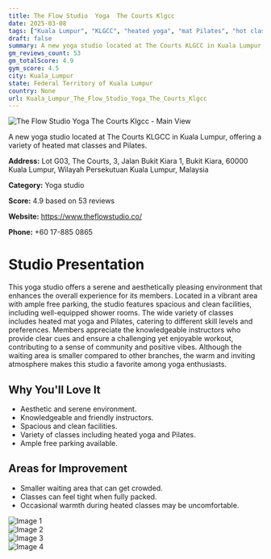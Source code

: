 ```yaml
---
title: The Flow Studio  Yoga  The Courts Klgcc
date: 2025-03-08
tags: ["Kuala Lumpur", "KLGCC", "heated yoga", "mat Pilates", "hot classes", "serene", "aesthetic", "Kuala Lumpur"]  
draft: false
summary: A new yoga studio located at The Courts KLGCC in Kuala Lumpur, offering a variety of heated mat classes and Pilates.
gm_reviews_count: 53
gm_totalScore: 4.9
gym_score: 4.5
city: Kuala_Lumpur
state: Federal Territory of Kuala Lumpur
country: None
url: Kuala_Lumpur_The_Flow_Studio_Yoga_The_Courts_Klgcc
---
```


<div className="aspect-[16/9] relative my-8">
  <img 
    src="https://lh5.googleusercontent.com/p/AF1QipOpp1-1Kwb3F5ihrrv27eQ62BEag1wGY_oNTDYE=w1920-h1080-k-no"
    alt="The Flow Studio  Yoga  The Courts Klgcc - Main View"
    className="object-cover absolute inset-0 w-full h-full rounded-lg"
  />
</div>

A new yoga studio located at The Courts KLGCC in Kuala Lumpur, offering a variety of heated mat classes and Pilates.

**Address:** Lot G03, The Courts, 3, Jalan Bukit Kiara 1, Bukit Kiara, 60000 Kuala Lumpur, Wilayah Persekutuan Kuala Lumpur, Malaysia

**Category:** Yoga studio

**Score:** 4.9 based on 53 reviews

**Website:** https://www.theflowstudio.co/

**Phone:** +60 17-885 0865

# Studio Presentation

This yoga studio offers a serene and aesthetically pleasing environment that enhances the overall experience for its members. Located in a vibrant area with ample free parking, the studio features spacious and clean facilities, including well-equipped shower rooms. The wide variety of classes includes heated mat yoga and Pilates, catering to different skill levels and preferences. Members appreciate the knowledgeable instructors who provide clear cues and ensure a challenging yet enjoyable workout, contributing to a sense of community and positive vibes. Although the waiting area is smaller compared to other branches, the warm and inviting atmosphere makes this studio a favorite among yoga enthusiasts.

## Why You'll Love It

- Aesthetic and serene environment.
- Knowledgeable and friendly instructors.
- Spacious and clean facilities.
- Variety of classes including heated yoga and Pilates.
- Ample free parking available.

## Areas for Improvement

- Smaller waiting area that can get crowded.
- Classes can feel tight when fully packed.
- Occasional warmth during heated classes may be uncomfortable.

<div className="grid grid-cols-1 xl:grid-cols-2 gap-4 my-8">
<div className="aspect-[4/3] relative"><img src="https://lh5.googleusercontent.com/p/AF1QipNySB3jy1_QuhD5bw0ZWFlHfm76B4tm344SkAeK=w1920-h1080-k-no" alt="Image 1" className="object-cover absolute inset-0 w-full h-full rounded-lg" /></div>
<div className="aspect-[4/3] relative"><img src="https://lh5.googleusercontent.com/p/AF1QipO3teU6-6_-g_E5TLBgr6E3L2r8tT7Hk_RWW1m_=w1920-h1080-k-no" alt="Image 2" className="object-cover absolute inset-0 w-full h-full rounded-lg" /></div>
<div className="aspect-[4/3] relative"><img src="https://lh5.googleusercontent.com/p/AF1QipMB_iSLFWltXhfUsldH_3We2igszgu-D7vPsJoi=w1920-h1080-k-no" alt="Image 3" className="object-cover absolute inset-0 w-full h-full rounded-lg" /></div>
<div className="aspect-[4/3] relative"><img src="https://lh5.googleusercontent.com/p/AF1QipOCCm96Z4uW_AZbUS6czdJGTJ0y4D818QLfOlUl=w1920-h1080-k-no" alt="Image 4" className="object-cover absolute inset-0 w-full h-full rounded-lg" /></div>
</div>
